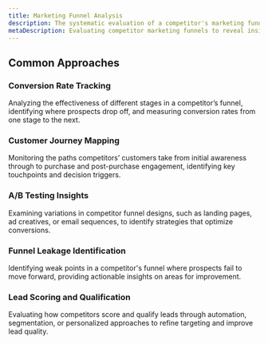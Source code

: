 ```yaml
---
title: Marketing Funnel Analysis
description: The systematic evaluation of a competitor's marketing funnel—from lead generation and acquisition to conversion and retention—providing insights into their customer journey, touchpoints, and performance metrics.
metaDescription: Evaluating competitor marketing funnels to reveal insights on customer journeys, touchpoints, and performance metrics.
---
```


## Common Approaches

### Conversion Rate Tracking  
Analyzing the effectiveness of different stages in a competitor’s funnel, identifying where prospects drop off, and measuring conversion rates from one stage to the next.

### Customer Journey Mapping  
Monitoring the paths competitors’ customers take from initial awareness through to purchase and post-purchase engagement, identifying key touchpoints and decision triggers.

### A/B Testing Insights  
Examining variations in competitor funnel designs, such as landing pages, ad creatives, or email sequences, to identify strategies that optimize conversions.

### Funnel Leakage Identification  
Identifying weak points in a competitor's funnel where prospects fail to move forward, providing actionable insights on areas for improvement.

### Lead Scoring and Qualification  
Evaluating how competitors score and qualify leads through automation, segmentation, or personalized approaches to refine targeting and improve lead quality.
